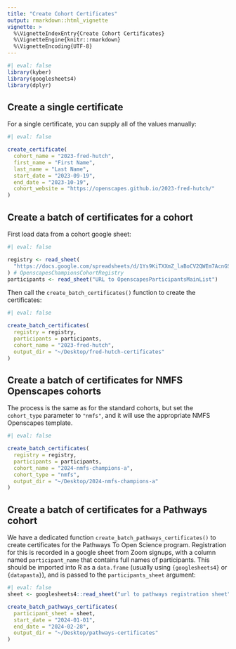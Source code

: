 ```yaml
---
title: "Create Cohort Certificates"
output: rmarkdown::html_vignette
vignette: >
  %\VignetteIndexEntry{Create Cohort Certificates}
  %\VignetteEngine{knitr::rmarkdown}
  %\VignetteEncoding{UTF-8}
---
```


```r
#| eval: false
library(kyber)
library(googlesheets4)
library(dplyr)
```

## Create a single certificate

For a single certificate, you can supply all of the values manually:

```r
#| eval: false

create_certificate(
  cohort_name = "2023-fred-hutch",
  first_name = "First Name",
  last_name = "Last Name",
  start_date = "2023-09-19",
  end_date = "2023-10-19",
  cohort_website = "https://openscapes.github.io/2023-fred-hutch/"
)
```

## Create a batch of certificates for a cohort

First load data from a cohort google sheet:

```r
#| eval: false

registry <- read_sheet(
  "https://docs.google.com/spreadsheets/d/1Ys9KiTXXmZ_laBoCV2QWEm7AcnGSVQaXvm2xpi4XTSc"
) # OpenscapesChampionsCohortRegistry
participants <- read_sheet("URL to OpenscapesParticipantsMainList")
```

Then call the `create_batch_certificates()` function to create the certificates:

```r
#| eval: false

create_batch_certificates(
  registry = registry,
  participants = participants,
  cohort_name = "2023-fred-hutch",
  output_dir = "~/Desktop/fred-hutch-certificates"
)

```

## Create a batch of certificates for NMFS Openscapes cohorts

The process is the same as for the standard cohorts, but set the `cohort_type` 
parameter to `"nmfs"`, and it will use the appropriate NMFS Openscapes template.

```r
#| eval: false

create_batch_certificates(
  registry = registry,
  participants = participants,
  cohort_name = "2024-nmfs-champions-a",
  cohort_type = "nmfs",
  output_dir = "~/Desktop/2024-nmfs-champions-a"
)

```

## Create a batch of certificates for a Pathways cohort

We have a dedicated function `create_batch_pathways_certificates()` to create certificates for the Pathways To Open Science program. 
Registration for this is recorded in a google sheet from Zoom signups, with a column named `participant_name` that contains full names of participants.
This should be imported into R as a `data.frame` (usually using `{googlesheets4}` or `{datapasta}`), and is passed to the `participants_sheet` argument:

```r
#| eval: false
sheet <- googlesheets4::read_sheet("url to pathways registration sheet")

create_batch_pathways_certificates(
  participant_sheet = sheet,
  start_date = "2024-01-01",
  end_date = "2024-02-28",
  output_dir = "~/Desktop/pathways-certificates"
)
```
